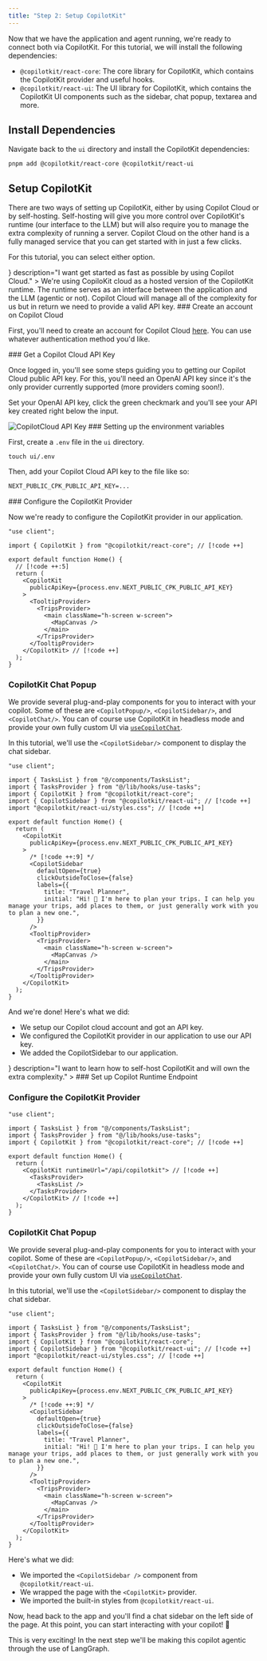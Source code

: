 ```yaml
---
title: "Step 2: Setup CopilotKit"
---
```


Now that we have the application and agent running, we're ready to connect both via CopilotKit. For this tutorial, we will install the following dependencies:

- `@copilotkit/react-core`: The core library for CopilotKit, which contains the CopilotKit provider and useful hooks.
- `@copilotkit/react-ui`: The UI library for CopilotKit, which contains the CopilotKit UI components such as the sidebar, chat popup, textarea and more.

## Install Dependencies

Navigate back to the `ui` directory and install the CopilotKit dependencies:

```shell
pnpm add @copilotkit/react-core @copilotkit/react-ui
```

## Setup CopilotKit

There are two ways of setting up CopilotKit, either by using Copilot Cloud or by self-hosting. Self-hosting will give you more control
over CopilotKit's runtime (our interface to the LLM) but will also require you to manage the extra complexity of running a server. Copilot Cloud
on the other hand is a fully managed service that you can get started with in just a few clicks.

For this tutorial, you can select either option.

<TailoredContent id="hosting">
<TailoredContentOption
  id="copilot-cloud"
  title="Copilot Cloud (Recommended)"
  icon={<FaCloud />}
  description="I want get started as fast as possible by using Copilot Cloud."
>
We're using CopiloKit cloud as a hosted version of the CopilotKit runtime. The runtime serves as an interface between the application and the LLM
(agentic or not). Copilot Cloud will manage all of the complexity for us but in return we need to provide a valid API key.
<Steps>
<Step>
### Create an account on Copilot Cloud

First, you'll need to create an account for Copilot Cloud [here](https://cloud.copilotkit.ai/sign-in). You can
use whatever authentication method you'd like.

</Step>
<Step>
### Get a Copilot Cloud API Key

Once logged in, you'll see some steps guiding you to getting our Copilot Cloud public API key. For this, you'll need an OpenAI API key since it's the only
provider currently supported (more providers coming soon!). 

Set your OpenAI API key, click the green checkmark and you'll see your API key created right below the input.

<Frame>
<img src="/images/coagents/tutorials/ai-travel-app/cpkCloudSetup.png" alt="CopilotCloud API Key" />
</Frame>

</Step>
<Step>
### Setting up the environment variables

First, create a `.env` file in the `ui` directory.

```shell
touch ui/.env
```

Then, add your Copilot Cloud API key to the file like so:

```txt title="ui/.env"
NEXT_PUBLIC_CPK_PUBLIC_API_KEY=...
```

</Step>
<Step>
### Configure the CopilotKit Provider

Now we're ready to configure the CopilotKit provider in our application.

```tsx title="ui/app/page.tsx" showLineNumbers
"use client";

import { CopilotKit } from "@copilotkit/react-core"; // [!code ++]

export default function Home() {
  // [!code ++:5]
  return (
    <CopilotKit
      publicApiKey={process.env.NEXT_PUBLIC_CPK_PUBLIC_API_KEY}
    >
      <TooltipProvider>
        <TripsProvider>
          <main className="h-screen w-screen">
            <MapCanvas />
          </main>
        </TripsProvider>
      </TooltipProvider>
    </CopilotKit> // [!code ++]
  );
}
```
<Step>

### CopilotKit Chat Popup

We provide several plug-and-play components for you to interact with your copilot. Some of these are `<CopilotPopup/>`, `<CopilotSidebar/>`, and `<CopilotChat/>`. You can of course use CopilotKit in headless mode and provide your own fully custom UI via [`useCopilotChat`](/reference/hooks/useCopilotChat).

In this tutorial, we'll use the `<CopilotSidebar/>` component to display the chat sidebar.

```tsx title="ui/app/page.tsx" showLineNumbers {6-7,15}
"use client";

import { TasksList } from "@/components/TasksList";
import { TasksProvider } from "@/lib/hooks/use-tasks";
import { CopilotKit } from "@copilotkit/react-core";
import { CopilotSidebar } from "@copilotkit/react-ui"; // [!code ++]
import "@copilotkit/react-ui/styles.css"; // [!code ++]

export default function Home() {
  return (
    <CopilotKit
      publicApiKey={process.env.NEXT_PUBLIC_CPK_PUBLIC_API_KEY}
    >
      /* [!code ++:9] */
      <CopilotSidebar
        defaultOpen={true}
        clickOutsideToClose={false}
        labels={{
          title: "Travel Planner",
          initial: "Hi! 👋 I'm here to plan your trips. I can help you manage your trips, add places to them, or just generally work with you to plan a new one.",
        }}
      />
      <TooltipProvider>
        <TripsProvider>
          <main className="h-screen w-screen">
            <MapCanvas />
          </main>
        </TripsProvider>
      </TooltipProvider>
    </CopilotKit>
  );
}
```

And we're done! Here's what we did:

- We setup our Copilot cloud account and got an API key.
- We configured the CopilotKit provider in our application to use our API key.
- We added the CopilotSidebar to our application.
</Step>

</Step>
</Steps>
</TailoredContentOption>
<TailoredContentOption 
  id="self-hosted"
  title="Self-hosted"
  icon={<GoServer />}
  description="I want to learn how to self-host CopilotKit and will own the extra complexity."
>
<Steps>
<Step>
### Set up Copilot Runtime Endpoint
<SelfHostingCopilotRuntimeCreateEndpoint components={props.components} />
</Step>
<Step>

### Configure the CopilotKit Provider
```tsx title="app/page.tsx" showLineNumbers
"use client";

import { TasksList } from "@/components/TasksList";
import { TasksProvider } from "@/lib/hooks/use-tasks";
import { CopilotKit } from "@copilotkit/react-core"; // [!code ++]

export default function Home() {
  return (
    <CopilotKit runtimeUrl="/api/copilotkit"> // [!code ++]
      <TasksProvider>
        <TasksList />
      </TasksProvider>
    </CopilotKit> // [!code ++]
  );
}
```
</Step>
</Steps>

### CopilotKit Chat Popup

We provide several plug-and-play components for you to interact with your copilot. Some of these are `<CopilotPopup/>`, `<CopilotSidebar/>`, and `<CopilotChat/>`. You can of course use CopilotKit in headless mode and provide your own fully custom UI via [`useCopilotChat`](/reference/hooks/useCopilotChat).

In this tutorial, we'll use the `<CopilotSidebar/>` component to display the chat sidebar.

```tsx title="ui/app/page.tsx" showLineNumbers {6-7,15}
"use client";

import { TasksList } from "@/components/TasksList";
import { TasksProvider } from "@/lib/hooks/use-tasks";
import { CopilotKit } from "@copilotkit/react-core";
import { CopilotSidebar } from "@copilotkit/react-ui"; // [!code ++]
import "@copilotkit/react-ui/styles.css"; // [!code ++]

export default function Home() {
  return (
    <CopilotKit
      publicApiKey={process.env.NEXT_PUBLIC_CPK_PUBLIC_API_KEY}
    >
      /* [!code ++:9] */
      <CopilotSidebar
        defaultOpen={true}
        clickOutsideToClose={false}
        labels={{
          title: "Travel Planner",
          initial: "Hi! 👋 I'm here to plan your trips. I can help you manage your trips, add places to them, or just generally work with you to plan a new one.",
        }}
      />
      <TooltipProvider>
        <TripsProvider>
          <main className="h-screen w-screen">
            <MapCanvas />
          </main>
        </TripsProvider>
      </TooltipProvider>
    </CopilotKit>
  );
}
```

Here's what we did:

- We imported the `<CopilotSidebar />` component from `@copilotkit/react-ui`.
- We wrapped the page with the `<CopilotKit>` provider.
- We imported the built-in styles from `@copilotkit/react-ui`.
</TailoredContentOption>
</TailoredContent>

Now, head back to the app and you'll find a chat sidebar on the left side of the page. At this point, you can start interacting with your copilot! 🎉 

This is very exciting! In the next step we'll be making this copilot agentic through the use of LangGraph.